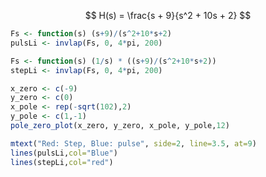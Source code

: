 $$ 
H(s) = \frac{s + 9}{s^2 + 10s + 2}
$$

```r
Fs <- function(s) (s+9)/(s^2+10*s+2)
pulsLi <- invlap(Fs, 0, 4*pi, 200)

Fs <- function(s) (1/s) * ((s+9)/(s^2+10*s+2))
stepLi <- invlap(Fs, 0, 4*pi, 200)

x_zero <- c(-9)
y_zero <- c(0)
x_pole <- rep(-sqrt(102),2)
y_pole <- c(1,-1)
pole_zero_plot(x_zero, y_zero, x_pole, y_pole,12)

mtext("Red: Step, Blue: pulse", side=2, line=3.5, at=9)
lines(pulsLi,col="Blue")
lines(stepLi,col="red")
```

